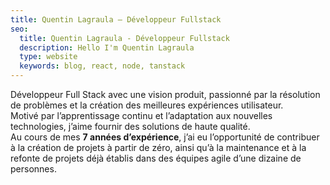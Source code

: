 ```yaml
---
title: Quentin Lagraula — Développeur Fullstack
seo:
  title: Quentin Lagraula - Développeur Fullstack
  description: Hello I'm Quentin Lagraula
  type: website
  keywords: blog, react, node, tanstack
---
```


Développeur Full Stack avec une vision produit, passionné par la résolution de problèmes et la création des meilleures expériences utilisateur.  
Motivé par l’apprentissage continu et l’adaptation aux nouvelles technologies, j’aime fournir des solutions de haute qualité.  
Au cours de mes **7 années d’expérience**, j’ai eu l’opportunité de contribuer à la création de projets à partir de zéro, ainsi qu’à la maintenance et
à la refonte de projets déjà établis dans des équipes agile d’une dizaine de personnes.
